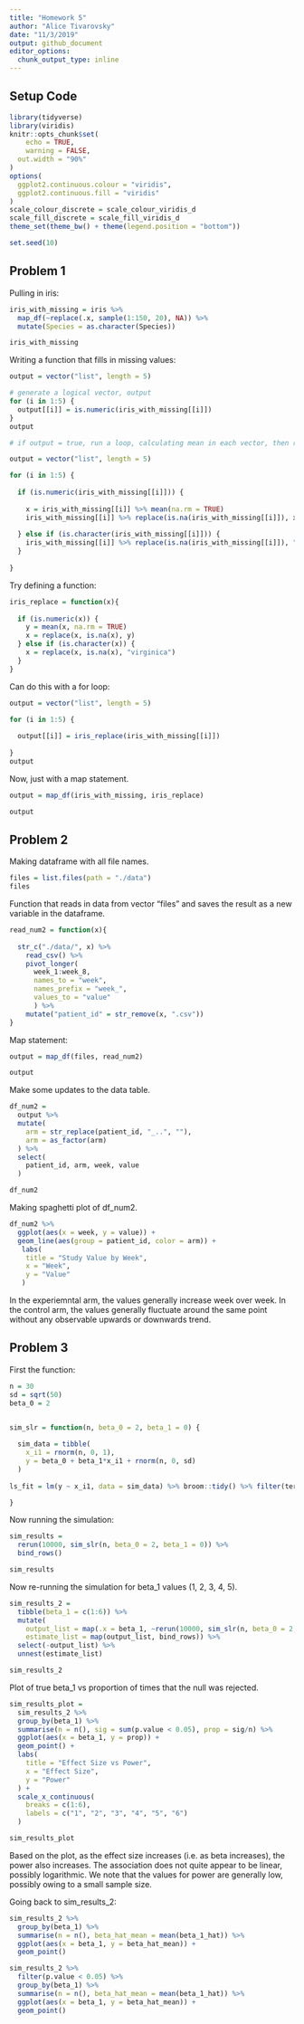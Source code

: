 ```yaml
---
title: "Homework 5"
author: "Alice Tivarovsky"
date: "11/3/2019"
output: github_document
editor_options: 
  chunk_output_type: inline
---
```


## Setup Code

```r

library(tidyverse)
library(viridis)
knitr::opts_chunk$set(
	echo = TRUE,
	warning = FALSE,
  out.width = "90%"
)
options(
  ggplot2.continuous.colour = "viridis",
  ggplot2.continuous.fill = "viridis"
)
scale_colour_discrete = scale_colour_viridis_d
scale_fill_discrete = scale_fill_viridis_d
theme_set(theme_bw() + theme(legend.position = "bottom"))

set.seed(10)
```

## Problem 1

Pulling in iris: 

```r

iris_with_missing = iris %>% 
  map_df(~replace(.x, sample(1:150, 20), NA)) %>%
  mutate(Species = as.character(Species))

iris_with_missing
```

Writing a function that fills in missing values:


```r
output = vector("list", length = 5)

# generate a logical vector, output
for (i in 1:5) {
  output[[i]] = is.numeric(iris_with_missing[[i]])
}
output

# if output = true, run a loop, calculating mean in each vector, then replacing blanks with the mean 

```


```r
output = vector("list", length = 5)

for (i in 1:5) {
  
  if (is.numeric(iris_with_missing[[i]])) {
    
    x = iris_with_missing[[i]] %>% mean(na.rm = TRUE)
    iris_with_missing[[i]] %>% replace(is.na(iris_with_missing[[i]]), x)
    
  } else if (is.character(iris_with_missing[[i]])) {
    iris_with_missing[[i]] %>% replace(is.na(iris_with_missing[[i]]), "virginica")
  }
  
}

```

Try defining a function: 

```r

iris_replace = function(x){
  
  if (is.numeric(x)) {
    y = mean(x, na.rm = TRUE)
    x = replace(x, is.na(x), y)
  } else if (is.character(x)) {
    x = replace(x, is.na(x), "virginica")
  }
}

```

Can do this with a for loop: 

```r
output = vector("list", length = 5)

for (i in 1:5) {
  
  output[[i]] = iris_replace(iris_with_missing[[i]])
  
}
output
```


Now, just with a map statement.

```r

output = map_df(iris_with_missing, iris_replace)

output
```


## Problem 2

Making dataframe with all file names. 

```r

files = list.files(path = "./data") 
files

```

Function that reads in data from vector "files" and saves the result as a new variable in the dataframe. 

```r

read_num2 = function(x){
  
  str_c("./data/", x) %>% 
    read_csv() %>% 
    pivot_longer(
      week_1:week_8,
      names_to = "week",
      names_prefix = "week_",
      values_to = "value"
      ) %>% 
    mutate("patient_id" = str_remove(x, ".csv"))
}

```

Map statement: 

```r

output = map_df(files, read_num2)

output
```

Make some updates to the data table. 

```r
df_num2 = 
  output %>% 
  mutate(
    arm = str_replace(patient_id, "_..", ""), 
    arm = as_factor(arm)
  ) %>% 
  select(
    patient_id, arm, week, value
  )

df_num2
```

Making spaghetti plot of df_num2. 

```r
df_num2 %>% 
  ggplot(aes(x = week, y = value)) + 
  geom_line(aes(group = patient_id, color = arm)) + 
   labs(
    title = "Study Value by Week",
    x = "Week",
    y = "Value"
   )
```

In the experiemntal arm, the values generally increase week over week. In the control arm, the values generally fluctuate around the same point without any observable upwards or downwards trend. 


## Problem 3

First the function: 

```r
n = 30
sd = sqrt(50)
beta_0 = 2


sim_slr = function(n, beta_0 = 2, beta_1 = 0) {
  
  sim_data = tibble(
    x_i1 = rnorm(n, 0, 1),
    y = beta_0 + beta_1*x_i1 + rnorm(n, 0, sd)
  )
  
ls_fit = lm(y ~ x_i1, data = sim_data) %>% broom::tidy() %>% filter(term == "x_i1") %>% select("estimate", "p.value") %>% rename(beta_1_hat = estimate)

}

```


Now running the simulation: 
 
```r

sim_results = 
  rerun(10000, sim_slr(n, beta_0 = 2, beta_1 = 0)) %>% 
  bind_rows() 

sim_results

```

Now re-running the simulation for beta_1 values (1, 2, 3, 4, 5). 

```r
sim_results_2 = 
  tibble(beta_1 = c(1:6)) %>% 
  mutate(
    output_list = map(.x = beta_1, ~rerun(10000, sim_slr(n, beta_0 = 2, beta_1 = .x))),
    estimate_list = map(output_list, bind_rows)) %>% 
  select(-output_list) %>% 
  unnest(estimate_list) 

sim_results_2
```

Plot of true beta_1 vs proportion of times that the null was rejected. 

```r
sim_results_plot = 
  sim_results_2 %>% 
  group_by(beta_1) %>% 
  summarise(n = n(), sig = sum(p.value < 0.05), prop = sig/n) %>% 
  ggplot(aes(x = beta_1, y = prop)) +
  geom_point() +
  labs(
    title = "Effect Size vs Power", 
    x = "Effect Size", 
    y = "Power"
  ) +
  scale_x_continuous(
    breaks = c(1:6),
    labels = c("1", "2", "3", "4", "5", "6")
  )

sim_results_plot

```

Based on the plot, as the effect size increases (i.e. as beta increases), the power also increases. The association does not quite appear to be linear, possibly logarithmic.  We note that the values for power are generally low, possibly owing to a small sample size. 

Going back to sim_results_2: 

```r
sim_results_2 %>% 
  group_by(beta_1) %>% 
  summarise(n = n(), beta_hat_mean = mean(beta_1_hat)) %>% 
  ggplot(aes(x = beta_1, y = beta_hat_mean)) +
  geom_point()
```

```r
sim_results_2 %>% 
  filter(p.value < 0.05) %>% 
  group_by(beta_1) %>% 
  summarise(n = n(), beta_hat_mean = mean(beta_1_hat)) %>% 
  ggplot(aes(x = beta_1, y = beta_hat_mean)) +
  geom_point()
```

